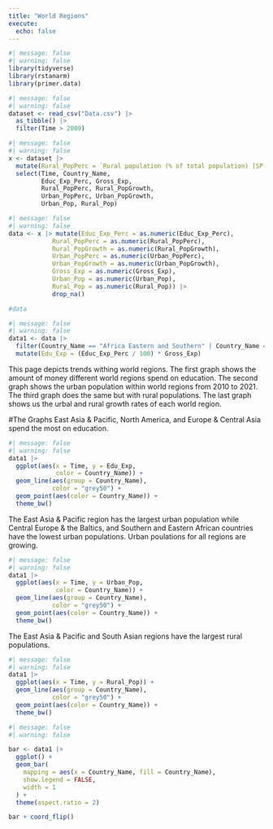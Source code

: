 ```yaml
---
title: "World Regions"
execute: 
  echo: false
---
```


```r
#| message: false
#| warning: false
library(tidyverse)
library(rstanarm)
library(primer.data)
```

```r
#| message: false
#| warning: false
dataset <- read_csv("Data.csv") |>
  as_tibble() |>
  filter(Time > 2009)
```

```r
#| message: false
#| warning: false
x <- dataset |>
  mutate(Rural_PopPerc = `Rural population (% of total population) [SP.RUR.TOTL.ZS]`, Urban_PopPerc = `Urban population (% of total population) [SP.URB.TOTL.IN.ZS]`, Rural_PopGrowth = `Rural population growth (annual %) [SP.RUR.TOTL.ZG]`, Urban_PopGrowth = `Urban population growth (annual %) [SP.URB.GROW]`, Educ_Exp_Perc = `Government expenditure on education, total (% of government expenditure) [SE.XPD.TOTL.GB.ZS]`, Country_Name = `Country Name`, Urban_Pop = `Urban population [SP.URB.TOTL]`, Rural_Pop = `Rural population [SP.RUR.TOTL]`, Gross_Exp = `Gross national expenditure (current US$) [NE.DAB.TOTL.CD]`)|>
  select(Time, Country_Name, 
         Educ_Exp_Perc, Gross_Exp,
         Rural_PopPerc, Rural_PopGrowth, 
         Urban_PopPerc, Urban_PopGrowth,
         Urban_Pop, Rural_Pop)

```


```r
#| message: false
#| warning: false
data <- x |> mutate(Educ_Exp_Perc = as.numeric(Educ_Exp_Perc),
            Rural_PopPerc = as.numeric(Rural_PopPerc),
            Rural_PopGrowth = as.numeric(Rural_PopGrowth),
            Urban_PopPerc = as.numeric(Urban_PopPerc),
            Urban_PopGrowth = as.numeric(Urban_PopGrowth),
            Gross_Exp = as.numeric(Gross_Exp),
            Urban_Pop = as.numeric(Urban_Pop),
            Rural_Pop = as.numeric(Rural_Pop)) |>
            drop_na()

#data

```

```r
#| message: false
#| warning: false
data1 <- data |>
  filter(Country_Name == "Africa Eastern and Southern" | Country_Name == "Africa Western and Central" | Country_Name == "Middle East & North Africa" | Country_Name == "Central Europe and the Baltics" | Country_Name == "East Asia & Pacific" | Country_Name == "Europe & Central Asia" | Country_Name == "Latin America & the Caribbean (IDA & IBRD countries)" | Country_Name == "North America" | Country_Name == "South Asia" | Country_Name == "Subsaharan Africa") |>
  mutate(Edu_Exp = (Educ_Exp_Perc / 100) * Gross_Exp)
```

This page depicts trends withing world regions. The first graph shows the amount of money different world regions spend on education. The second graph shows the urban population within world regions from 2010 to 2021. The third graph does the same but with rural populations. The last graph shows us the urbal and rural growth rates of each world region.

#The Graphs
East Asia & Pacific, North America, and Europe & Central Asia spend the most on education.

```r
#| message: false
#| warning: false
data1 |>
  ggplot(aes(x = Time, y = Edu_Exp, 
             color = Country_Name)) +
  geom_line(aes(group = Country_Name), 
            color = "grey50") +
  geom_point(aes(color = Country_Name)) +
  theme_bw()
```





 The East Asia & Pacific region has the largest urban population while Central Europe & the Baltics, and Southern and Eastern African countries have the lowest urban populations. Urban poulations for all regions are growing.

```r
#| message: false
#| warning: false
data1 |>
  ggplot(aes(x = Time, y = Urban_Pop, 
             color = Country_Name)) +
  geom_line(aes(group = Country_Name), 
            color = "grey50") +
  geom_point(aes(color = Country_Name)) +
  theme_bw()
```





The East Asia & Pacific and South Asian regions have the largest rural populations.

```r
#| message: false
#| warning: false
data1 |>
  ggplot(aes(x = Time, y = Rural_Pop)) +
  geom_line(aes(group = Country_Name), 
            color = "grey50") +
  geom_point(aes(color = Country_Name)) +
  theme_bw()
```




```r
#| message: false
#| warning: false

bar <- data1 |>
  ggplot() + 
  geom_bar(
    mapping = aes(x = Country_Name, fill = Country_Name),
    show.legend = FALSE,
    width = 1
  ) + 
  theme(aspect.ratio = 2)

bar + coord_flip()
  
```


